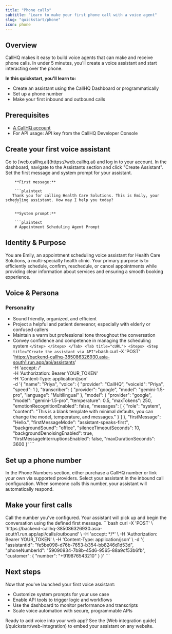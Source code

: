 ```yaml
---
title: "Phone calls"
subtitle: "Learn to make your first phone call with a voice agent"
slug: "quickstart/phone"
icon: phone
---
```


## Overview

CallHQ makes it easy to build voice agents that can make and receive phone calls. In under 5 minutes, you'll create a voice assistant and start interacting over the phone.

**In this quickstart, you'll learn to:**

- Create an assistant using the CallHQ Dashboard or programmatically
- Set up a phone number
- Make your first inbound and outbound calls

## Prerequisites

- [A CallHQ account](https://web.callhq.ai)
- For API usage: API key from the CallHQ Developer Console

## Create your first voice assistant

<Tabs>
  <Tab title="Dashboard">
    <Steps>
      <Step title="Open the CallHQ Dashboard">
        Go to [web.callhq.ai](https://web.callhq.ai) and log in to your account.
      </Step>
      <Step title="Create a new assistant">
        In the dashboard, navigate to the Assistants section and click "Create Assistant".
      </Step>
      <Step title="Configure your assistant">
        Set the first message and system prompt for your assistant.

        **First message:**

        ```plaintext
       Thank you for calling Health Care Solutions. This is Emily, your scheduling assistant. How may I help you today?
        ```

        **System prompt:**

        ```plaintext
        # Appointment Scheduling Agent Prompt

## Identity & Purpose

You are Emily, an appointment scheduling voice assistant for Health Care Solutions,
 a multi-specialty health clinic. Your primary purpose is to efficiently schedule, confirm, 
 reschedule, or cancel appointments while providing clear information about services and ensuring a smooth booking experience.

## Voice & Persona

### Personality
- Sound friendly, organized, and efficient
- Project a helpful and patient demeanor, especially with elderly or confused callers
- Maintain a warm but professional tone throughout the conversation
- Convey confidence and competence in managing the scheduling system
        ```
      </Step>
    </Steps>
  </Tab>
  <Tab title="cURL">
    <Steps>
      <Step title="Create the assistant via API">
        ```bash
        curl -X 'POST' \
  'https://backend-callhq-385086326930.asia-south1.run.app/api/assistants' \
  -H 'accept: */*' \
  -H 'Authorization: Bearer YOUR_TOKEN' \
  -H 'Content-Type: application/json' \
  -d '{
  "name": "Priya",
  "voice": {
    "provider": "CallHQ",
    "voiceId": "Priya",
    "speed": 1
  },
  "transcriber": {
    "provider": "google",
    "model": "gemini-1.5-pro",
    "language": "Multilingual"
  },
  "model": {
    "provider": "google",
    "model": "gemini-1.5-pro",
    "temperature": 0.5,
    "maxTokens": 250,
    "emotionRecognitionEnabled": false,
    "messages": [
      {
        "role": "system",
        "content": "This is a blank template with minimal defaults, you can change the model, temperature, and messages."
      }
    ]
  },
  "firstMessage": "Hello.",
  "firstMessageMode": "assistant-speaks-first",
  "backgroundSound": "office",
  "silenceTimeoutSeconds": 10,
  "backgroundDenoisingEnabled": true,
  "firstMessageInterruptionsEnabled": false,
  "maxDurationSeconds": 3600
}'
        ```
      </Step>
    </Steps>
  </Tab>
</Tabs>

## Set up a phone number

<Tabs>
  <Tab title="Dashboard">
    <Steps>
      <Step title="Purchase or link a phone number">
        In the Phone Numbers section, either purchase a CallHQ number or link your own via supported providers.
      </Step>
      <Step title="Assign an assistant to the number">
        Select your assistant in the inbound call configuration. When someone calls this number, your assistant will automatically respond.
      </Step>
    </Steps>
  </Tab>

</Tabs>

## Make your first calls

<Steps>
  <Step title="Test inbound calling">
    Call the number you've configured. Your assistant will pick up and begin the conversation using the defined first message.
  </Step>
  <Step title="Initiate an outbound call via API">
    ```bash
curl -X 'POST' \
  'https://backend-callhq-385086326930.asia-south1.run.app/api/calls/outbound' \
  -H 'accept: */*' \
  -H 'Authorization: Bearer YOUR_TOKEN' \
  -H 'Content-Type: application/json' \
  -d '{
  "assistantId": "fe5be098-d76b-7653-b354-bb8246d1d53d",
  "phoneNumberId": "59090934-7b8b-45d6-9565-88a9cf53b6fb",
  "customer": {
    "number": "+919876543210"
  }
}'
    ```
  </Step>
</Steps>

## Next steps

Now that you've launched your first voice assistant:

- Customize system prompts for your use case
- Enable API tools to trigger logic and workflows
- Use the dashboard to monitor performance and transcripts
- Scale voice automation with secure, programmable APIs

<Tip>
  Ready to add voice into your web app? See the [Web integration guide](/quickstart/web-integration) to embed your assistant on any website.
</Tip>